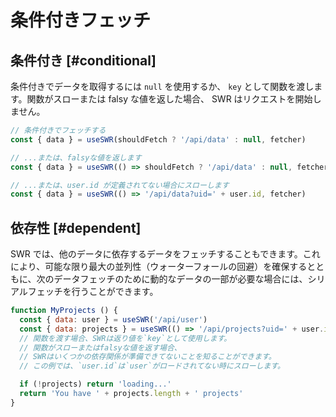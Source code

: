 # 条件付きフェッチ

## 条件付き [#conditional]

条件付きでデータを取得するには `null` を使用するか、 `key` として関数を渡します。関数がスローまたは falsy な値を返した場合、 SWR はリクエストを開始しません。

```js
// 条件付きでフェッチする
const { data } = useSWR(shouldFetch ? '/api/data' : null, fetcher)

// ...または、falsyな値を返します
const { data } = useSWR(() => shouldFetch ? '/api/data' : null, fetcher)

// ...または、user.id が定義されてない場合にスローします
const { data } = useSWR(() => '/api/data?uid=' + user.id, fetcher)
```

## 依存性 [#dependent]

SWR では、他のデータに依存するデータをフェッチすることもできます。これにより、可能な限り最大の並列性（ウォーターフォールの回避）を確保するとともに、次のデータフェッチのために動的なデータの一部が必要な場合には、シリアルフェッチを行うことができます。

```js
function MyProjects () {
  const { data: user } = useSWR('/api/user')
  const { data: projects } = useSWR(() => '/api/projects?uid=' + user.id)
  // 関数を渡す場合、SWRは返り値を`key`として使用します。
  // 関数がスローまたはfalsyな値を返す場合、
  // SWRはいくつかの依存関係が準備できてないことを知ることができます。
  // この例では、`user.id`は`user`がロードされてない時にスローします。

  if (!projects) return 'loading...'
  return 'You have ' + projects.length + ' projects'
}
```
